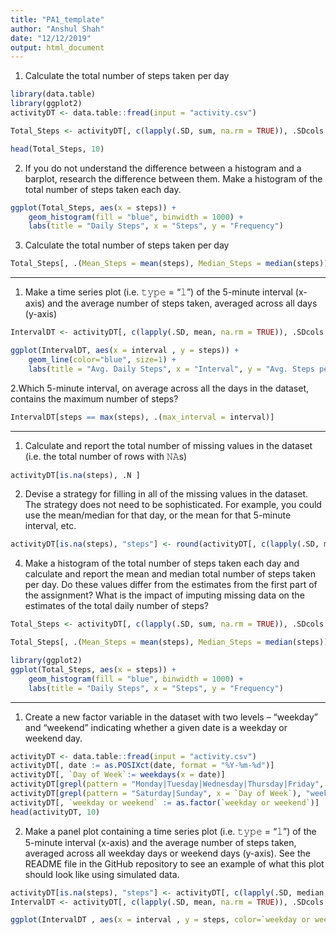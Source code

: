 ---
title: "PA1_template"
author: "Anshul Shah"
date: "12/12/2019"
output: html_document
---
1. Calculate the total number of steps taken per day

```{r cars}
library(data.table)
library(ggplot2)
activityDT <- data.table::fread(input = "activity.csv")

Total_Steps <- activityDT[, c(lapply(.SD, sum, na.rm = TRUE)), .SDcols = c("steps"), by = .(date)] 

head(Total_Steps, 10)
```


2. If you do not understand the difference between a histogram and a barplot, research the difference between them. Make a histogram of the total number of steps taken each day.

```{r pressure, echo=FALSE}
ggplot(Total_Steps, aes(x = steps)) +
    geom_histogram(fill = "blue", binwidth = 1000) +
    labs(title = "Daily Steps", x = "Steps", y = "Frequency")
```

3. Calculate the total number of steps taken per day

```{r }
Total_Steps[, .(Mean_Steps = mean(steps), Median_Steps = median(steps))]
```

---------------------------------------------------------------------------------------------------------

1. Make a time series plot (i.e. 𝚝𝚢𝚙𝚎 = "𝚕") of the 5-minute interval (x-axis) and the average number of steps taken, averaged across all days (y-axis)

```{r , echo=FALSE}
IntervalDT <- activityDT[, c(lapply(.SD, mean, na.rm = TRUE)), .SDcols = c("steps"), by = .(interval)] 

ggplot(IntervalDT, aes(x = interval , y = steps)) +
    geom_line(color="blue", size=1) +
    labs(title = "Avg. Daily Steps", x = "Interval", y = "Avg. Steps per day")
```

2.Which 5-minute interval, on average across all the days in the dataset, contains the maximum number of steps?

```{r }
IntervalDT[steps == max(steps), .(max_interval = interval)]
```

---------------------------------------------------------------------------------------------------------

1. Calculate and report the total number of missing values in the dataset (i.e. the total number of rows with 𝙽𝙰s)
```{r }
activityDT[is.na(steps), .N ]
```

2. Devise a strategy for filling in all of the missing values in the dataset. The strategy does not need to be sophisticated. For example, you could use the mean/median for that day, or the mean for that 5-minute interval, etc.

```{r }
activityDT[is.na(steps), "steps"] <- round(activityDT[, c(lapply(.SD, mean, na.rm = TRUE)), .SDcols = c("steps")])
```

4. Make a histogram of the total number of steps taken each day and calculate and report the mean and median total number of steps taken per day. Do these values differ from the estimates from the first part of the assignment? What is the impact of imputing missing data on the estimates of the total daily number of steps?
```{r }
Total_Steps <- activityDT[, c(lapply(.SD, sum, na.rm = TRUE)), .SDcols = c("steps"), by = .(date)] 
```
```{r }
Total_Steps[, .(Mean_Steps = mean(steps), Median_Steps = median(steps))]
```

```{r }
library(ggplot2)
ggplot(Total_Steps, aes(x = steps)) +
    geom_histogram(fill = "blue", binwidth = 1000) +
    labs(title = "Daily Steps", x = "Steps", y = "Frequency")
```

---------------------------------------------------------------------------------------------------------

1. Create a new factor variable in the dataset with two levels – “weekday” and “weekend” indicating whether a given date is a weekday or weekend day.

```{r }
activityDT <- data.table::fread(input = "activity.csv")
activityDT[, date := as.POSIXct(date, format = "%Y-%m-%d")]
activityDT[, `Day of Week`:= weekdays(x = date)]
activityDT[grepl(pattern = "Monday|Tuesday|Wednesday|Thursday|Friday", x = `Day of Week`), "weekday or weekend"] <- "weekday"
activityDT[grepl(pattern = "Saturday|Sunday", x = `Day of Week`), "weekday or weekend"] <- "weekend"
activityDT[, `weekday or weekend` := as.factor(`weekday or weekend`)]
head(activityDT, 10)
```

2. Make a panel plot containing a time series plot (i.e. 𝚝𝚢𝚙𝚎 = "𝚕") of the 5-minute interval (x-axis) and the average number of steps taken, averaged across all weekday days or weekend days (y-axis). See the README file in the GitHub repository to see an example of what this plot should look like using simulated data.

```{r }
activityDT[is.na(steps), "steps"] <- activityDT[, c(lapply(.SD, median, na.rm = TRUE)), .SDcols = c("steps")]
IntervalDT <- activityDT[, c(lapply(.SD, mean, na.rm = TRUE)), .SDcols = c("steps"), by = .(interval, `weekday or weekend`)] 

ggplot(IntervalDT , aes(x = interval , y = steps, color=`weekday or weekend`)) + geom_line() + labs(title = "Avg. Daily Steps by Weektype", x = "Interval", y = "No. of Steps") + facet_wrap(~`weekday or weekend` , ncol = 1, nrow=2)

```